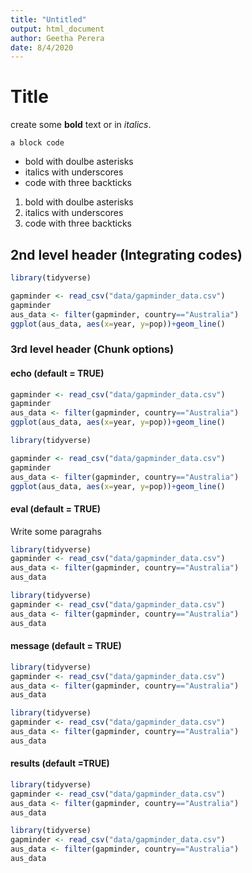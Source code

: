 ```yaml
---
title: "Untitled"
output: html_document
author: Geetha Perera
date: 8/4/2020
---
```


# Title

create some **bold** text or in _italics_.

```
a block code
```

* bold with doulbe asterisks 
* italics with underscores
* code with three backticks

1. bold with doulbe asterisks 
2. italics with underscores
3. code with three backticks

## 2nd level header (Integrating codes)

```r
library(tidyverse)

gapminder <- read_csv("data/gapminder_data.csv")
gapminder
aus_data <- filter(gapminder, country=="Australia")
ggplot(aus_data, aes(x=year, y=pop))+geom_line()
```

### 3rd level header (Chunk options)

#### echo (default = TRUE)

```r
gapminder <- read_csv("data/gapminder_data.csv")
gapminder
aus_data <- filter(gapminder, country=="Australia")
ggplot(aus_data, aes(x=year, y=pop))+geom_line()
```

```r
library(tidyverse)

gapminder <- read_csv("data/gapminder_data.csv")
gapminder
aus_data <- filter(gapminder, country=="Australia")
ggplot(aus_data, aes(x=year, y=pop))+geom_line()
```

#### eval (default = TRUE)

Write some paragrahs


```r
library(tidyverse)
gapminder <- read_csv("data/gapminder_data.csv")
aus_data <- filter(gapminder, country=="Australia")
aus_data
```


```r
library(tidyverse)
gapminder <- read_csv("data/gapminder_data.csv")
aus_data <- filter(gapminder, country=="Australia")
aus_data
```

#### message (default = TRUE)
```r
library(tidyverse)
gapminder <- read_csv("data/gapminder_data.csv")
aus_data <- filter(gapminder, country=="Australia")
aus_data
```

```r
library(tidyverse)
gapminder <- read_csv("data/gapminder_data.csv")
aus_data <- filter(gapminder, country=="Australia")
aus_data
```

#### results (default =TRUE)

```r
library(tidyverse)
gapminder <- read_csv("data/gapminder_data.csv")
aus_data <- filter(gapminder, country=="Australia")
aus_data
```

```r
library(tidyverse)
gapminder <- read_csv("data/gapminder_data.csv")
aus_data <- filter(gapminder, country=="Australia")
aus_data
```


